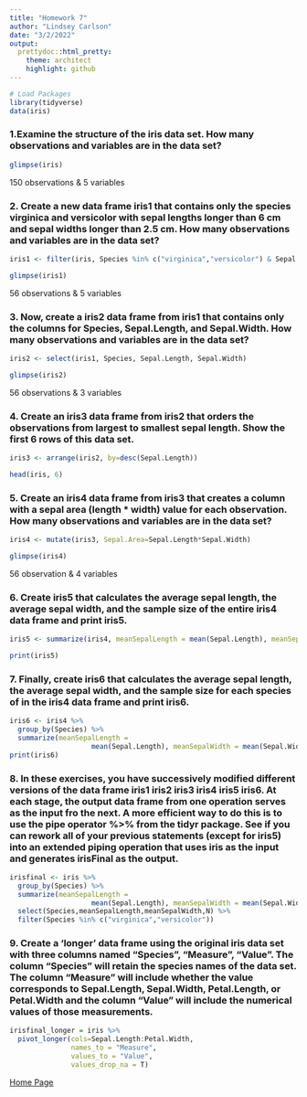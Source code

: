 ```yaml
---
title: "Homework 7"
author: "Lindsey Carlson"
date: "3/2/2022"
output:
  prettydoc::html_pretty:
    theme: architect
    highlight: github
---
```


``` r
# Load Packages 
library(tidyverse)
data(iris)
```

### 1.Examine the structure of the iris data set. How many observations and variables are in the data set?

``` r
glimpse(iris)
```
150 observations & 5 variables 

### 2. Create a new data frame iris1 that contains only the species virginica and versicolor with sepal lengths longer than 6 cm and sepal widths longer than 2.5 cm. How many observations and variables are in the data set?

```r
iris1 <- filter(iris, Species %in% c("virginica","versicolor") & Sepal.Length > 6 & Sepal.Width > 2.5) 

glimpse(iris1)
```
56 observations & 5 variables 

### 3. Now, create a iris2 data frame from iris1 that contains only the columns for Species, Sepal.Length, and Sepal.Width. How many observations and variables are in the data set?

```r
iris2 <- select(iris1, Species, Sepal.Length, Sepal.Width)

glimpse(iris2)
```
56 observations & 3 variables 

### 4. Create an iris3 data frame from iris2 that orders the observations from largest to smallest sepal length. Show the first 6 rows of this data set.

```r
iris3 <- arrange(iris2, by=desc(Sepal.Length))

head(iris, 6)
```

### 5. Create an iris4 data frame from iris3 that creates a column with a sepal area (length * width) value for each observation. How many observations and variables are in the data set?

```r
iris4 <- mutate(iris3, Sepal.Area=Sepal.Length*Sepal.Width)

glimpse(iris4)
```
56 observation & 4 variables

### 6. Create iris5 that calculates the average sepal length, the average sepal width, and the sample size of the entire iris4 data frame and print iris5.

```r
iris5 <- summarize(iris4, meanSepalLength = mean(Sepal.Length), meanSepalWidth = mean(Sepal.Width), N=n())

print(iris5)
```

### 7. Finally, create iris6 that calculates the average sepal length, the average sepal width, and the sample size for each species of in the iris4 data frame and print iris6.

```r
iris6 <- iris4 %>%
  group_by(Species) %>%
  summarize(meanSepalLength =
                    mean(Sepal.Length), meanSepalWidth = mean(Sepal.Width), N=n())
print(iris6)
```

### 8. In these exercises, you have successively modified different versions of the data frame iris1 iris2 iris3 iris4 iris5 iris6. At each stage, the output data frame from one operation serves as the input fro the next. A more efficient way to do this is to use the pipe operator %>% from the tidyr package. See if you can rework all of your previous statements (except for iris5) into an extended piping operation that uses iris as the input and generates irisFinal as the output.

```r
irisfinal <- iris %>%
  group_by(Species) %>%
  summarize(meanSepalLength =
                    mean(Sepal.Length), meanSepalWidth = mean(Sepal.Width), N=n()) %>%
  select(Species,meanSepalLength,meanSepalWidth,N) %>%
  filter(Species %in% c("virginica","versicolor"))
```

### 9. Create a ‘longer’ data frame using the original iris data set with three columns named “Species”, “Measure”, “Value”. The column “Species” will retain the species names of the data set. The column “Measure” will include whether the value corresponds to Sepal.Length, Sepal.Width, Petal.Length, or Petal.Width and the column “Value” will include the numerical values of those measurements.

```r
irisfinal_longer = iris %>%
  pivot_longer(cols=Sepal.Length:Petal.Width,
               names_to = "Measure",
               values_to = "Value",
               values_drop_na = T)
```


[Home Page](index.html)

